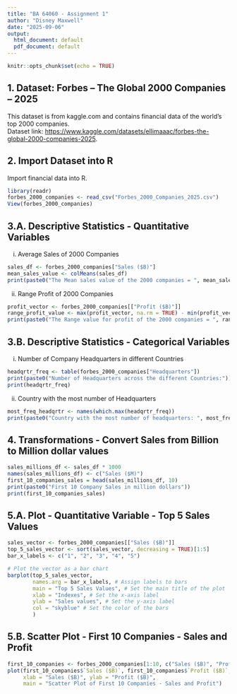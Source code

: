 ---
title: "BA 64060 - Assignment 1"
author: "Disney Maxwell"
date: "2025-09-06"
output:
  html_document: default
  pdf_document: default
---

```{r setup, include=FALSE}
knitr::opts_chunk$set(echo = TRUE)
```

## 1. Dataset: Forbes – The Global 2000 Companies – 2025 

This dataset is from kaggle.com and contains financial data of the world's top 2000 companies.\
Dataset link: <https://www.kaggle.com/datasets/ellimaaac/forbes-the-global-2000-companies-2025>.

## 2. Import Dataset into R

Import financial data into R. 

```{r import}
library(readr)
forbes_2000_companies <- read_csv("Forbes_2000_Companies_2025.csv")
View(forbes_2000_companies)
```
## 3.A. Descriptive Statistics - Quantitative Variables 

i. Average Sales of 2000 Companies 

```{r avgSales}
sales_df <- forbes_2000_companies["Sales ($B)"]
mean_sales_value <- colMeans(sales_df)
print(paste0("The Mean sales value of the 2000 companies = ", mean_sales_value))
```

ii. Range Profit of 2000 Companies 

```{r rangeProfit}
profit_vector <- forbes_2000_companies[["Profit ($B)"]]
range_profit_value <- max(profit_vector, na.rm = TRUE) - min(profit_vector, na.rm = TRUE) 
print(paste0("The Range value for profit of the 2000 companies = ", range_profit_value))
```
## 3.B. Descriptive Statistics - Categorical Variables 

i. Number of Company Headquarters in different Countries
```{r headqrtrFreq}
headqrtr_freq <- table(forbes_2000_companies["Headquarters"])
print(paste0("Number of Headquarters across the different Countries:"))
print(headqrtr_freq)
```

ii. Country with the most number of Headquarters
```{r mostHeadqrtr}
most_freq_headqrtr <- names(which.max(headqrtr_freq))
print(paste0("Country with the most number of headquarters: ", most_freq_headqrtr))
```

## 4. Transformations - Convert Sales from Billion to Million dollar values
```{r millSalesvalues}
sales_millions_df <- sales_df * 1000
names(sales_millions_df) <- c("Sales ($M)")
first_10_companies_sales = head(sales_millions_df, 10)
print(paste0("First 10 Company Sales in million dollars"))
print(first_10_companies_sales)
```

## 5.A. Plot - Quantitative Variable - Top 5 Sales Values

```{r top5SalesCompanies}
sales_vector <- forbes_2000_companies[["Sales ($B)"]]
top_5_sales_vector <- sort(sales_vector, decreasing = TRUE)[1:5]
bar_x_labels <- c("1", "2", "3", "4", "5")

# Plot the vector as a bar chart
barplot(top_5_sales_vector, 
        names.arg = bar_x_labels, # Assign labels to bars
        main = "Top 5 Sales Values", # Set the main title of the plot
        xlab = "Indexes", # Set the x-axis label
        ylab = "Sales values", # Set the y-axis label
        col = "skyblue" # Set the color of the bars
        )
```

## 5.B. Scatter Plot - First 10 Companies - Sales and Profit 
```{r first10Companies}
first_10_companies <- forbes_2000_companies[1:10, c("Sales ($B)", "Profit ($B)")]
plot(first_10_companies$`Sales ($B)`, first_10_companies$`Profit ($B)`,
     xlab = "Sales ($B)", ylab = "Profit ($B)",
     main = "Scatter Plot of First 10 Companies - Sales and Profit")
```
